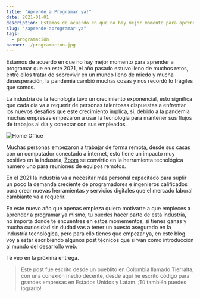 ```yaml
---
title: "Aprende a Programar ya!"
date: 2021-01-01
description: Estamos de acuerdo en que no hay mejor momento para aprender a programar que en este 2021, el año pasado estuvo lleno de muchos retos, entre ellos tratar de sobrevivir en un mundo lleno de miedo y mucha desesperación, la pandemia cambió muchas cosas y nos recordó lo frágiles que somos
slug: "/aprende-aprogramar-ya"
tags:
  - programación
banner: ./programacion.jpg
---
```


Estamos de acuerdo en que no hay mejor momento para aprender a programar que en este 2021, el año pasado estuvo lleno de muchos retos, entre ellos tratar de sobrevivir en un mundo lleno de miedo y mucha desesperación, la pandemia cambió muchas cosas y nos recordó lo frágiles que somos.

La industria de la tecnología tuvo un crecimiento exponencial, esto significa que cada día va a requerir de personas talentosas dispuestas a enfrentar los nuevos desafios que este crecimiento implica, si, debido a la pandemia muchas empresas empezaron a usar la tecnología para mantener sus flujos de trabajos al día y conectar con sus empleados.

![Home Office](./home-office.jpg)

Muchas personas empezaron a trabajar de forma remota, desde sus casas con un computador conectado a internet, esto tiene un impacto muy positivo en la industria, [Zoom](https://zoom.us/) se convirtio en la herramienta tecnológica número uno para reuniones de equipos remotos.


En el 2021 la industria va a necesitar más personal capacitado para suplir un poco la demanda creciente de programadores e ingenieros calificados para crear nuevas herramientas y servicios digitales que el mercado laboral cambiante va a requerir.


En este nuevo año que apenas empieza quiero motivarte a que empieces a aprender a programar ya mismo, tu puedes hacer parte de esta industria, no importa donde te encuentres en estos momementos, si tienes ganas y mucha curiosidad sin dudad vas a tener un puesto asegurado en la industría tecnológica, pero para ello tienes que empezar ya, en este blog voy a estar escribiendo algunos post técnicos que sirvan como introducción al mundo del desarrollo web.


Te veo en la próxima entrega.


> Este post fue escrito desde un pueblito en Colombia llamado Tierralta, con una conexión medio decente, desde aquí he escrito código para grandes empresas en Estados Unidos y Latam. ¡Tú también puedes lograrlo!